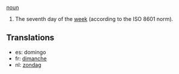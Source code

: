 [[noun]]

#The seventh day of the [[week]] (according to the ISO 8601 norm).

==Translations==
*es: domingo
*fr: [[dimanche]]
*nl: [[zondag]]
